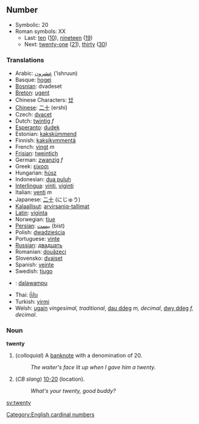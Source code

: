 ==Number==

*Symbolic: 20
*Roman symbols: XX
**Last: [[ten]] ([[10]]), [[nineteen]] ([[19]])
**Next: [[twenty-one]] ([[21]]), [[thirty]] ([[30]])

===Translations===
*Arabic: [[عشرون]] (‘ishruun)
*Basque: [[hogei]]
*[[Bosnian]]: dvadeset
*[[Breton]]: [[ugent]]
*Chinese Characters: [[廿]]
*[[Chinese]]: [[二十]] (ershi)
*Czech: [[dvacet]]
*Dutch: [[twintig]] ''f''
*[[Esperanto]]: [[dudek]]
*Estonian: [[kakskümmend]]
*Finnish: [[kaksikymmentä]]
*French: [[vingt]] ''m''
*[[Frisian]]: [[tweintich]]
*German: [[zwanzig]] ''f''
*Greek: [[είκοσι]]
*Hungarian: [[húsz]]
*Indonesian: [[dua puluh]]
*[[Interlingua]]: [[vinti]], [[viginti]]
*Italian: [[venti]] ''m''
*Japanese: [[二十]] (にじゅう)
*[[Kalaallisut]]: [[arvirsaniq-tallimat]]
*[[Latin]]: [[viginta]]
*Norwegian: [[tjue]]
*[[Persian]]: [[بيست]] (bist)
*Polish: [[dwadzieścia]]
*Portuguese: [[vinte]]
*[[Russian]]: [[двадцать]]
*Romanian: [[douăzeci]]
*Slovensko: [[dvajset]]
*Spanish: [[veinte]]
*Swedish: [[tjugo]]
*{{tl}}: [[dalawampu]]
*Thai: [[ยี่สิบ]]
*Turkish: [[yirmi]]
*Welsh: [[ugain]] ''vingesimal, traditional'', [[dau ddeg]] ''m, decimal'', [[dwy ddeg]] ''f, decimal''.

===Noun===
'''twenty'''

# (''colloquial'') A [[banknote]] with a denomination of 20.
#: ''The waiter's face lit up when I gave him a twenty.''
# (''CB slang'') [[10-20]] (location).
#: ''What's your twenty, good buddy?''

[[Category:English cardinal numbers]]

[[sv:twenty]]